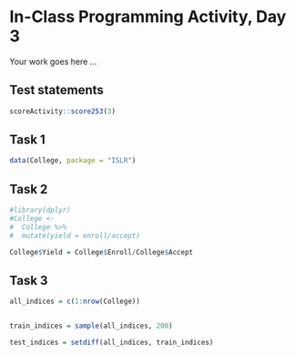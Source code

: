 # In-Class Programming Activity, Day 3

Your work goes here ...



## Test statements

```r
scoreActivity::score253(3)
```

## Task 1 

```r
data(College, package = "ISLR")
```

## Task 2 

```r
#library(dplyr)
#College <- 
#  College %>% 
#  mutate(yield = enroll/accept)

College$Yield = College$Enroll/College$Accept 
```

## Task 3 

```r
all_indices = c(1:nrow(College))


train_indices = sample(all_indices, 200)

test_indices = setdiff(all_indices, train_indices)
```



